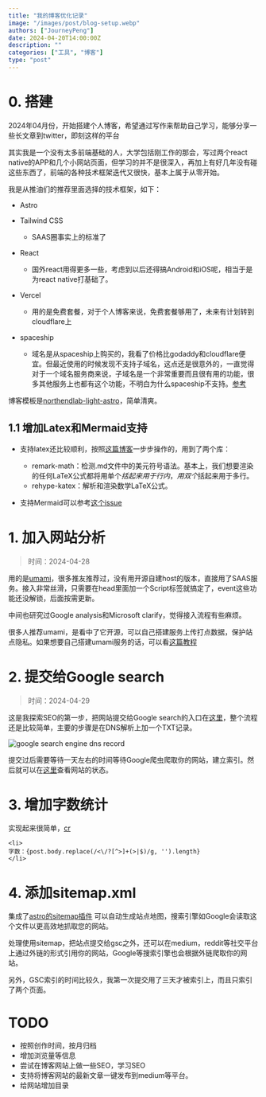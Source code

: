 ```yaml
---
title: "我的博客优化记录"
image: "/images/post/blog-setup.webp"
authors: ["JourneyPeng"]
date: 2024-04-20T14:00:00Z
description: ""
categories: ["工具", "博客"]
type: "post"
---
```


# 0. 搭建
2024年04月份，开始搭建个人博客，希望通过写作来帮助自己学习，能够分享一些长文章到twitter，即刻这样的平台

其实我是一个没有太多前端基础的人，大学包括刚工作的那会，写过两个react native的APP和几个小网站页面，但学习的并不是很深入，再加上有好几年没有碰这些东西了，前端的各种技术框架迭代又很快，基本上属于从零开始。

我是从推油们的推荐里面选择的技术框架，如下：

- Astro
- Tailwind CSS
  - SAAS圈事实上的标准了
- React
  - 国外react用得更多一些，考虑到以后还得搞Android和iOS呢，相当于是为react native打基础了。

- Vercel
  - 用的是免费套餐，对于个人博客来说，免费套餐够用了，未来有计划转到cloudflare上
- spaceship
  - 域名是从spaceship上购买的，我看了价格比godaddy和cloudflare便宜。但最近使用的时候发现不支持子域名，这点还是很意外的，一直觉得对于一个域名服务商来说，子域名是一个非常重要而且很有用的功能，很多其他服务上也都有这个功能，不明白为什么spaceship不支持。[参考](https://www.reddit.com/r/Domains/comments/17lnawj/comment/l1rw79a/)

博客模板是[northendlab-light-astro](https://github.com/themefisher/northendlab-light-astro)，简单清爽。

## 1.1 增加Latex和Mermaid支持

- 支持latex还比较顺利，按照[这篇博客](https://blog.alexafazio.dev/blog/render-latex-in-astro/)一步步操作的，用到了两个库：
  - remark-math：检测.md文件中的美元符号语法。基本上，我们想要渲染的任何LaTeX公式都将用单个$括起来用于行内，用双个$括起来用于多行。
  - rehype-katex：解析和渲染数学LaTeX公式。

- 支持Mermaid可以参考[这个issue](https://github.com/withastro/astro/issues/4433)

# 1. 加入网站分析
> 时间：2024-04-28

用的是[umami](https://analytics.us.umami.is/)，很多推友推荐过，没有用开源自建host的版本，直接用了SAAS服务。接入非常丝滑，只需要在head里面加一个Script标签就搞定了，event这些功能还没解锁，后面按需更新。

中间也研究过Google analysis和Microsoft clarify，觉得接入流程有些麻烦。

很多人推荐umami，是看中了它开源，可以自己搭建服务上传打点数据，保护站点隐私。如果想要自己搭建umami服务的话，可以看[这篇教程](https://atpx.com/blog/build-umami-web-analytics/)

# 2. 提交给Google search
> 时间：2024-04-29

这是我探索SEO的第一步，把网站提交给Google search的入口在[这里](https://search.google.com/search-console/welcome)，整个流程还是比较简单，主要的步骤是在DNS解析上加一个TXT记录。

![google search engine dns record](/images/post/google-search-dns-txt.png)

提交过后需要等待一天左右的时间等待Google爬虫爬取你的网站，建立索引。然后就可以在[这里](https://search.google.com/search-console/about)查看网站的状态。

# 3. 增加字数统计

实现起来很简单，[cr](https://github.com/pengjeck/JourneyBlog/commits/main/)
```react
<li>
字数：{post.body.replace(/<\/?[^>]+(>|$)/g, '').length}
</li>
```

# 4. 添加sitemap.xml

集成了[astro的sitemap插件](https://docs.astro.build/en/guides/integrations-guide/sitemap/)
可以自动生成站点地图，搜索引擎如Google会读取这个文件以更高效地抓取您的网站。

处理使用sitemap，把站点提交给gsc之外，还可以在medium，reddit等社交平台上通过外链的形式引用你的网站，Google等搜索引擎也会根据外链爬取你的网站。

另外，GSC索引的时间比较久，我第一次提交用了三天才被索引上，而且只索引了两个页面。

# TODO
- 按照创作时间，按月归档
- 增加浏览量等信息
- 尝试在博客网站上做一些SEO，学习SEO
- 支持将博客网站的最新文章一键发布到medium等平台。
- 给网站增加目录